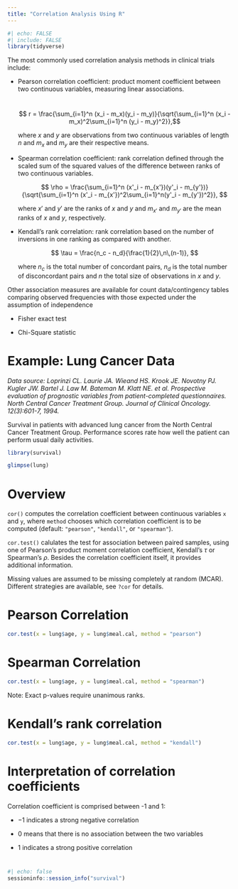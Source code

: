 ---
title: "Correlation Analysis Using R"
---

```{r}
#| echo: FALSE
#| include: FALSE
library(tidyverse)
```

The most commonly used correlation analysis methods in clinical trials include:

-   Pearson correlation coefficient: product moment coefficient between two continuous variables, measuring linear associations.

    \
    $$
    r = \frac{\sum_{i=1}^n (x_i - m_x)(y_i - m_y)}{\sqrt{\sum_{i=1}^n (x_i - m_x)^2\sum_{i=1}^n (y_i - m_y)^2}},$$

    where $x$ and $y$ are observations from two continuous variables of length $n$ and $m_x$ and $m_y$ are their respective means.

-   Spearman correlation coefficient: rank correlation defined through the scaled sum of the squared values of the difference between ranks of two continuous variables.

    $$
    \rho = \frac{\sum_{i=1}^n (x'_i - m_{x'})(y'_i - m_{y'})}{\sqrt{\sum_{i=1}^n (x'_i - m_{x'})^2\sum_{i=1}^n(y'_i - m_{y'})^2}},
    $$

    where $x'$ and $y'$ are the ranks of $x$ and $y$ and $m_{x'}$ and $m_{y'}$ are the mean ranks of $x$ and $y$, respectively.

-   Kendall's rank correlation: rank correlation based on the number of inversions in one ranking as compared with another.

    $$
    \tau = \frac{n_c - n_d}{\frac{1}{2}\,n\,(n-1)},
    $$

    where $n_c$ is the total number of concordant pairs, $n_d$ is the total number of disconcordant pairs and $n$ the total size of observations in $x$ and $y$.

Other association measures are available for count data/contingency tables comparing observed frequencies with those expected under the assumption of independence

-   Fisher exact test

-   Chi-Square statistic

# Example: Lung Cancer Data

*Data source:* *Loprinzi CL. Laurie JA. Wieand HS. Krook JE. Novotny PJ. Kugler JW. Bartel J. Law M. Bateman M. Klatt NE. et al. Prospective evaluation of prognostic variables from patient-completed questionnaires. North Central Cancer Treatment Group. Journal of Clinical Oncology. 12(3):601-7, 1994.*

Survival in patients with advanced lung cancer from the North Central Cancer Treatment Group. Performance scores rate how well the patient can perform usual daily activities.

```{r}
library(survival) 

glimpse(lung)
```

# Overview

`cor()` computes the correlation coefficient between continuous variables `x` and `y`, where `method` chooses which correlation coefficient is to be computed (default: `"pearson"`, `"kendall"`, or `"spearman"`).

`cor.test()` calulates the test for association between paired samples, using one of Pearson's product moment correlation coefficient, Kendall's $\tau$ or Spearman's $\rho$. Besides the correlation coefficient itself, it provides additional information.

Missing values are assumed to be missing completely at random (MCAR). Different strategies are available, see `?cor` for details.

# Pearson Correlation

```{r}
cor.test(x = lung$age, y = lung$meal.cal, method = "pearson") 
```

# Spearman Correlation

```{r}
cor.test(x = lung$age, y = lung$meal.cal, method = "spearman")
```

Note: Exact p-values require unanimous ranks.

# Kendall's rank correlation

```{r}
cor.test(x = lung$age, y = lung$meal.cal, method = "kendall")
```

# Interpretation of correlation coefficients

Correlation coefficient is comprised between -1 and 1:

-   $-1$ indicates a strong negative correlation

-   $0$ means that there is no association between the two variables

-   $1$ indicates a strong positive correlation

# 

::: {.callout-note collapse=true title="Session Info"}
```{r}
#| echo: false
sessioninfo::session_info("survival")
```
:::
